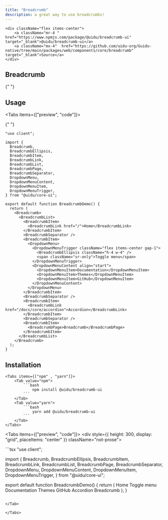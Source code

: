 ```yaml
---
title: "Breadcrumb"
description: a great way to use breadcrumbs!
---
```



    <div className="flex items-center">
        <a className="mr-4 " href="https://www.npmjs.com/package/@uidu/breadcrumb-ui" target="_blank">@uidu/breadcrumb-ui</a>
        <a className="mx-4"  href="https://github.com/uidu-org/Guidu-native/tree/main/packages/web/components/core/breadcrumb" target="_blank">Source</a>
    </div>

## Breadcrumb

{" "}

<BreadcrumbDemo />

## Usage

  <Tabs items={["preview", "code"]}>

  <Tab value="preview">

{" "}

<div className="flex items-center justify-center py-16">
  <BreadcrumbDemo />
</div>

  </Tab>

  <Tab value="code">

```tsx
"use client";

import {
  Breadcrumb,
  BreadcrumbEllipsis,
  BreadcrumbItem,
  BreadcrumbLink,
  BreadcrumbList,
  BreadcrumbPage,
  BreadcrumbSeparator,
  DropdownMenu,
  DropdownMenuContent,
  DropdownMenuItem,
  DropdownMenuTrigger,
} from "@uidu/core-ui";

export default function BreadcrumbDemo() {
  return (
    <Breadcrumb>
      <BreadcrumbList>
        <BreadcrumbItem>
          <BreadcrumbLink href="/">Home</BreadcrumbLink>
        </BreadcrumbItem>
        <BreadcrumbSeparator />
        <BreadcrumbItem>
          <DropdownMenu>
            <DropdownMenuTrigger className="flex items-center gap-1">
              <BreadcrumbEllipsis className="h-4 w-4" />
              <span className="sr-only">Toggle menu</span>
            </DropdownMenuTrigger>
            <DropdownMenuContent align="start">
              <DropdownMenuItem>Documentation</DropdownMenuItem>
              <DropdownMenuItem>Themes</DropdownMenuItem>
              <DropdownMenuItem>GitHub</DropdownMenuItem>
            </DropdownMenuContent>
          </DropdownMenu>
        </BreadcrumbItem>
        <BreadcrumbSeparator />
        <BreadcrumbItem>
          <BreadcrumbLink href="/docs/core/accordion">Accordion</BreadcrumbLink>
        </BreadcrumbItem>
        <BreadcrumbSeparator />
        <BreadcrumbItem>
          <BreadcrumbPage>Breadcrumb</BreadcrumbPage>
        </BreadcrumbItem>
      </BreadcrumbList>
    </Breadcrumb>
  );
}
```

  </Tab>

  </Tabs>

## Installation

    <Tabs items={["npm" , "yarn"]}>
        <Tab value="npm">
            ```bash
                npm install @uidu/breadcrumb-ui
            ```
        </Tab>
        <Tab value="yarn">
            ```bash
                yarn add @uidu/breadcrumb-ui
            ```
        </Tab>
    </Tabs>

<Tabs items={["preview", "code"]}>
  <Tab value="preview">
    <div style={{ height: 300, display: "grid", placeItems: "center" }} className="not-prose">
      <BreadcrumbDemo />
    </div>
  </Tab>

<Tab value="code">
```tsx
"use client";

import {
  Breadcrumb,
  BreadcrumbEllipsis,
  BreadcrumbItem,
  BreadcrumbLink,
  BreadcrumbList,
  BreadcrumbPage,
  BreadcrumbSeparator,
  DropdownMenu,
  DropdownMenuContent,
  DropdownMenuItem,
  DropdownMenuTrigger,
} from "@uidu/core-ui";

export default function BreadcrumbDemo() {
  return (
    <Breadcrumb>
      <BreadcrumbList>
        <BreadcrumbItem>
          <BreadcrumbLink href="/">Home</BreadcrumbLink>
        </BreadcrumbItem>
        <BreadcrumbSeparator />
        <BreadcrumbItem>
          <DropdownMenu>
            <DropdownMenuTrigger className="flex items-center gap-1">
              <BreadcrumbEllipsis className="h-4 w-4" />
              <span className="sr-only">Toggle menu</span>
            </DropdownMenuTrigger>
            <DropdownMenuContent align="start">
              <DropdownMenuItem>Documentation</DropdownMenuItem>
              <DropdownMenuItem>Themes</DropdownMenuItem>
              <DropdownMenuItem>GitHub</DropdownMenuItem>
            </DropdownMenuContent>
          </DropdownMenu>
        </BreadcrumbItem>
        <BreadcrumbSeparator />
        <BreadcrumbItem>
          <BreadcrumbLink href="/docs/core/accordion">Accordion</BreadcrumbLink>
        </BreadcrumbItem>
        <BreadcrumbSeparator />
        <BreadcrumbItem>
          <BreadcrumbPage>Breadcrumb</BreadcrumbPage>
        </BreadcrumbItem>
      </BreadcrumbList>
    </Breadcrumb>
  );
}
```

</Tab>

</Tabs>
